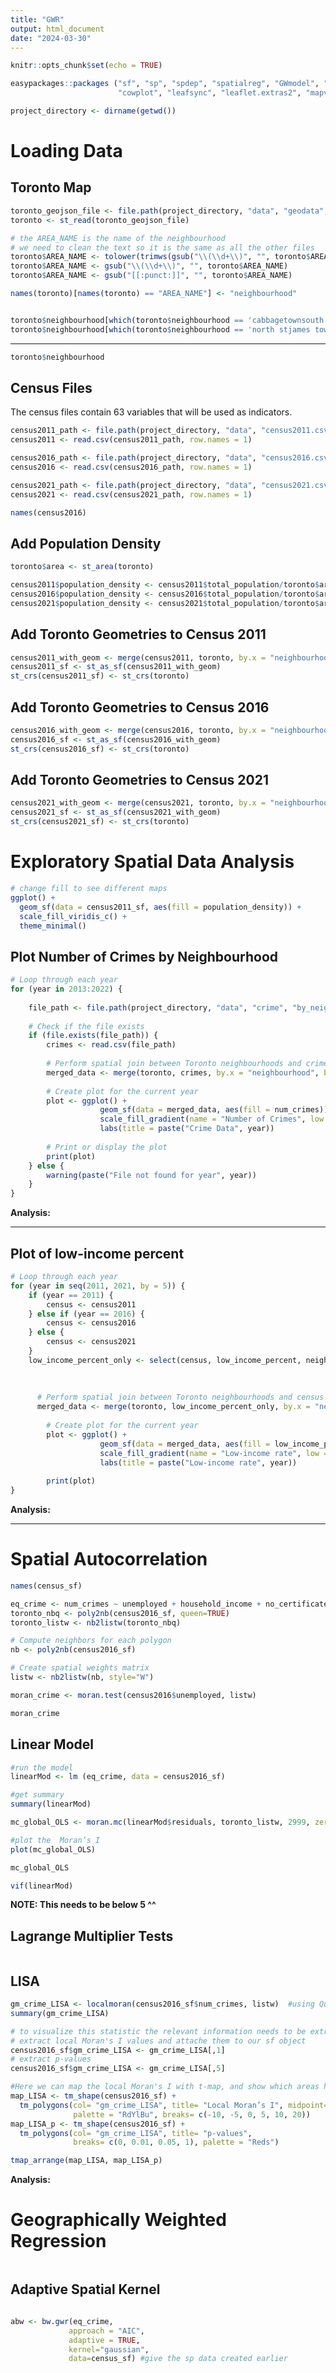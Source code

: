 ```yaml
---
title: "GWR"
output: html_document
date: "2024-03-30"
---
```


```r
knitr::opts_chunk$set(echo = TRUE)
```

```r
easypackages::packages ("sf", "sp", "spdep", "spatialreg", "GWmodel", "tmap", "mapview", "car", "RColorBrewer", 
                        "cowplot", "leafsync", "leaflet.extras2", "mapview", "tidyverse", "patchwork")
```

```r
project_directory <- dirname(getwd())
```

# Loading Data

## Toronto Map

```r
toronto_geojson_file <- file.path(project_directory, "data", "geodata", "neighbourhoods.geojson")
toronto <- st_read(toronto_geojson_file)
```

```r
# the AREA_NAME is the name of the neighbourhood
# we need to clean the text so it is the same as all the other files
toronto$AREA_NAME <- tolower(trimws(gsub("\\(\\d+\\)", "", toronto$AREA_NAME)))
toronto$AREA_NAME <- gsub("\\(\\d+\\)", "", toronto$AREA_NAME)
toronto$AREA_NAME <- gsub("[[:punct:]]", "", toronto$AREA_NAME)

names(toronto)[names(toronto) == "AREA_NAME"] <- "neighbourhood"


toronto$neighbourhood[which(toronto$neighbourhood == 'cabbagetownsouth stjames town')] <- 'cabbagetownsouth st james town'
toronto$neighbourhood[which(toronto$neighbourhood == 'north stjames town')] <- 'north st james town'
```

------------------------------------------------------------------------

```r
toronto$neighbourhood
```

## Census Files

The census files contain 63 variables that will be used as indicators.

```r
census2011_path <- file.path(project_directory, "data", "census2011.csv")
census2011 <- read.csv(census2011_path, row.names = 1)

census2016_path <- file.path(project_directory, "data", "census2016.csv")
census2016 <- read.csv(census2016_path, row.names = 1)

census2021_path <- file.path(project_directory, "data", "census2021.csv")
census2021 <- read.csv(census2021_path, row.names = 1)
```

```r
names(census2016)
```

## Add Population Density

```r
toronto$area <- st_area(toronto)
```

```r
census2011$population_density <- census2011$total_population/toronto$area
census2016$population_density <- census2016$total_population/toronto$area
census2021$population_density <- census2021$total_population/toronto$area
```

## Add Toronto Geometries to Census 2011

```r
census2011_with_geom <- merge(census2011, toronto, by.x = "neighbourhood", by.y = "neighbourhood", all.x = TRUE)
census2011_sf <- st_as_sf(census2011_with_geom)
st_crs(census2011_sf) <- st_crs(toronto)
```

## Add Toronto Geometries to Census 2016

```r
census2016_with_geom <- merge(census2016, toronto, by.x = "neighbourhood", by.y = "neighbourhood", all.x = TRUE)
census2016_sf <- st_as_sf(census2016_with_geom)
st_crs(census2016_sf) <- st_crs(toronto)
```

## Add Toronto Geometries to Census 2021

```r
census2021_with_geom <- merge(census2021, toronto, by.x = "neighbourhood", by.y = "neighbourhood", all.x = TRUE)
census2021_sf <- st_as_sf(census2021_with_geom)
st_crs(census2021_sf) <- st_crs(toronto)
```

# Exploratory Spatial Data Analysis

```r
# change fill to see different maps
ggplot() +
  geom_sf(data = census2011_sf, aes(fill = population_density)) +
  scale_fill_viridis_c() +
  theme_minimal()
```

## Plot Number of Crimes by Neighbourhood

```r
# Loop through each year
for (year in 2013:2022) {
    
    file_path <- file.path(project_directory, "data", "crime", "by_neighbourhood", paste0(year, "crimes_per_neighbourhood.csv"))
   
    # Check if the file exists
    if (file.exists(file_path)) {
        crimes <- read.csv(file_path)
        
        # Perform spatial join between Toronto neighbourhoods and crime data
        merged_data <- merge(toronto, crimes, by.x = "neighbourhood", by.y = "NEIGHBOURHOOD_140", all.x = TRUE)
        
        # Create plot for the current year
        plot <- ggplot() + 
                    geom_sf(data = merged_data, aes(fill = num_crimes)) + 
                    scale_fill_gradient(name = "Number of Crimes", low = "lightblue", high = "darkred", limits= c(0, 2000)) +  
                    labs(title = paste("Crime Data", year))
        
        # Print or display the plot
        print(plot)
    } else {
        warning(paste("File not found for year", year))
    }
}
```

**Analysis:**

------------------------------------------------------------------------

## Plot of low-income percent

```r
# Loop through each year
for (year in seq(2011, 2021, by = 5)) {
    if (year == 2011) {
        census <- census2011
    } else if (year == 2016) {
        census <- census2016
    } else {
        census <- census2021
    }
    low_income_percent_only <- select(census, low_income_percent, neighbourhood)
   
   
        
      # Perform spatial join between Toronto neighbourhoods and census data
      merged_data <- merge(toronto, low_income_percent_only, by.x = "neighbourhood", by.y="neighbourhood", all.x = TRUE)
        
        # Create plot for the current year
        plot <- ggplot() + 
                    geom_sf(data = merged_data, aes(fill = low_income_percent)) + 
                    scale_fill_gradient(name = "Low-income rate", low = "lightblue", high = "darkred", limits=c(0, 100)) +  
                    labs(title = paste("Low-income rate", year))
        
        print(plot)
}
```

**Analysis:**

------------------------------------------------------------------------

# Spatial Autocorrelation

```r
names(census_sf)
```

```r
eq_crime <- num_crimes ~ unemployed + household_income + no_certificate_diploma_degree + two_plus_person_household + pop_25_to_29
toronto_nbq <- poly2nb(census2016_sf, queen=TRUE)
toronto_listw <- nb2listw(toronto_nbq)
```

```r
# Compute neighbors for each polygon
nb <- poly2nb(census2016_sf)

# Create spatial weights matrix
listw <- nb2listw(nb, style="W")

moran_crime <- moran.test(census2016$unemployed, listw)

moran_crime
```

## Linear Model

```r
#run the model
linearMod <- lm (eq_crime, data = census2016_sf) 

#get summary
summary(linearMod)

mc_global_OLS <- moran.mc(linearMod$residuals, toronto_listw, 2999, zero.policy= TRUE, alternative="greater")

#plot the  Moran’s I
plot(mc_global_OLS)

mc_global_OLS
```

```r
vif(linearMod)
```

**NOTE: This needs to be below 5 \^\^**

##  Lagrange Multiplier Tests

```r

```

## LISA

```r
gm_crime_LISA <- localmoran(census2016_sf$num_crimes, listw)  #using Queen's contiguity 
summary(gm_crime_LISA)
```

```r
# to visualize this statistic the relevant information needs to be extracted
# extract local Moran's I values and attache them to our sf object 
census2016_sf$gm_crime_LISA <- gm_crime_LISA[,1] 
# extract p-values
census2016_sf$gm_crime_LISA <- gm_crime_LISA[,5] 

#Here we can map the local Moran's I with t-map, and show which areas have significant clusters
map_LISA <- tm_shape(census2016_sf) + 
  tm_polygons(col= "gm_crime_LISA", title= "Local Moran’s I", midpoint=0,
              palette = "RdYlBu", breaks= c(-10, -5, 0, 5, 10, 20)) 
map_LISA_p <- tm_shape(census2016_sf) + 
  tm_polygons(col= "gm_crime_LISA", title= "p-values",
              breaks= c(0, 0.01, 0.05, 1), palette = "Reds") 

tmap_arrange(map_LISA, map_LISA_p)
```

**Analysis:**

# Geographically Weighted Regression

```r

```

## Adaptive Spatial Kernel

```r

```

```r
abw <- bw.gwr(eq_crime,
             approach = "AIC",
             adaptive = TRUE,
             kernel="gaussian",
             data=census_sf) #give the sp data created earlier
```
